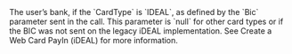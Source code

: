   
<ParamField body="BankName" type="string">     
The user’s bank, if the `CardType` is `IDEAL`, as defined by the `Bic` parameter sent in the call. This parameter is `null` for other card types or if the BIC was not sent on the legacy iDEAL implementation. See Create a Web Card PayIn (iDEAL) for more information.   
</ParamField>